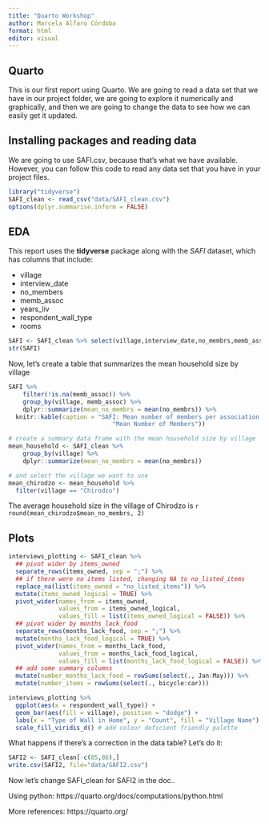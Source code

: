 ```yaml
---
title: "Quarto Workshop"
author: Marcela Alfaro Córdoba
format: html
editor: visual
---
```


## Quarto

This is our first report using Quarto. We are going to read a data set that we have in our project folder, we are going to explore it numerically and graphically, and then we are going to change the data to see how we can easily get it updated.

## Installing packages and reading data

We are going to use SAFI.csv, because that's what we have available. However, you can follow this code to read any data set that you have in your project files.

```r
library("tidyverse")
SAFI_clean <- read_csv("data/SAFI_clean.csv")
options(dplyr.summarise.inform = FALSE)
```

## EDA

This report uses the **tidyverse** package along with the *SAFI* dataset, which has columns that include:

-   village
-   interview_date
-   no_members
-   memb_assoc
-   years_liv
-   respondent_wall_type
-   rooms

```r
SAFI <- SAFI_clean %>% select(village,interview_date,no_membrs,memb_assoc, years_liv,respondent_wall_type,rooms) 
str(SAFI)
```

Now, let's create a table that summarizes the mean household size by village

```r
SAFI %>%
    filter(!is.na(memb_assoc)) %>%
    group_by(village, memb_assoc) %>%
    dplyr::summarize(mean_no_membrs = mean(no_membrs)) %>%
  knitr::kable(caption = "SAFI: Mean number of members per association and village", col.names = c("Village", "Member Association", 
                             "Mean Number of Members"))

# create a summary data frame with the mean household size by village
mean_household <- SAFI_clean %>%
    group_by(village) %>%
    dplyr::summarize(mean_no_membrs = mean(no_membrs))

# and select the village we want to use
mean_chirodzo <- mean_household %>%
  filter(village == "Chirodzo")
```

The average household size in the village of Chirodzo is `r round(mean_chirodzo$mean_no_membrs, 2)`

## Plots

```r
interviews_plotting <- SAFI_clean %>%
  ## pivot wider by items_owned
  separate_rows(items_owned, sep = ";") %>%
  ## if there were no items listed, changing NA to no_listed_items
  replace_na(list(items_owned = "no_listed_items")) %>%
  mutate(items_owned_logical = TRUE) %>%
  pivot_wider(names_from = items_owned, 
              values_from = items_owned_logical, 
              values_fill = list(items_owned_logical = FALSE)) %>%
  ## pivot wider by months_lack_food
  separate_rows(months_lack_food, sep = ";") %>%
  mutate(months_lack_food_logical = TRUE) %>%
  pivot_wider(names_from = months_lack_food, 
              values_from = months_lack_food_logical, 
              values_fill = list(months_lack_food_logical = FALSE)) %>%
  ## add some summary columns
  mutate(number_months_lack_food = rowSums(select(., Jan:May))) %>%
  mutate(number_items = rowSums(select(., bicycle:car)))
```

```r
interviews_plotting %>%
  ggplot(aes(x = respondent_wall_type)) +
  geom_bar(aes(fill = village), position = "dodge") + 
  labs(x = "Type of Wall in Home", y = "Count", fill = "Village Name") +
  scale_fill_viridis_d() # add colour deficient friendly palette
```

What happens if there's a correction in the data table? Let's do it:

```r
SAFI2 <- SAFI_clean[-c(85,86),]
write.csv(SAFI2, file="data/SAFI2.csv")
```

Now let's change SAFI_clean for SAFI2 in the doc..

Using python: https://quarto.org/docs/computations/python.html

More references: https://quarto.org/
